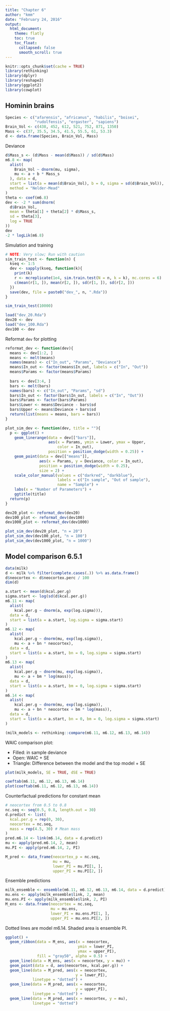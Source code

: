 ```yaml
---
title: "Chapter 6"
author: "kmm"
date: "February 24, 2016"
output:
  html_document:
    theme: flatly
    toc: true
    toc_float:
      collapsed: false
      smooth_scroll: true
---
```


```r
knitr::opts_chunk$set(cache = TRUE)
library(rethinking)
library(dplyr)
library(reshape2)
library(ggplot2)
library(cowplot)
```

## Hominin brains

```r
Species <- c("afarensis", "africanus", "habilis", "boisei",
             "rudolfensis", "ergaster", "sapiens")
Brain_Vol <- c(438, 452, 612, 521, 752, 871, 1350)
Mass <- c(37, 35.5, 34.5, 41.5, 55.5, 61, 53.3)
d <- data.frame(Species, Brain_Vol, Mass)
```

Deviance

```r
d$Mass_s <- (d$Mass - mean(d$Mass)) / sd(d$Mass)
m6.8 <- map(
  alist(
    Brain_Vol ~ dnorm(mu, sigma),
    mu <- a + b * Mass_s
  ), data = d,
  start = list(a = mean(d$Brain_Vol), b = 0, sigma = sd(d$Brain_Vol)),
  method = "Nelder-Mead"
)
theta <- coef(m6.8)
dev <- -2 * sum(dnorm(
  d$Brain_Vol,
  mean = theta[1] + theta[2] * d$Mass_s,
  sd = theta[3],
  log = TRUE
))
dev
-2 * logLik(m6.8)
```

Simulation and training

```r
# NOTE: Very slow; Run with caution
sim_train_test <- function(n) {
  kseq <- 1:5
  dev <- sapply(kseq, function(k){
    print(k)
    r <- mcreplicate(1e4, sim.train.test(N = n, k = k), mc.cores = 6)
    c(mean(r[1, ]), mean(r[2, ]), sd(r[1, ]), sd(r[2, ]))
  })
  save(dev, file = paste0("dev_", n, ".Rda"))
}

sim_train_test(10000)
```

```r
load("dev_20.Rda")
dev20 <- dev
load("dev_100.Rda")
dev100 <- dev
```

Reformat `dev` for plotting

```r
reformat_dev <- function(dev){
  means <- dev[1:2, ]
  means <- melt(means)
  names(means) <- c("In_out", "Params", "Deviance")
  means$In_out <- factor(means$In_out, labels = c("In", "Out"))
  means$Params <- factor(means$Params)
  
  bars <- dev[3:4, ]
  bars <- melt(bars)
  names(bars) <- c("In_out", "Params", "sd")
  bars$In_out <- factor(bars$In_out, labels = c("In", "Out"))
  bars$Params <- factor(bars$Params)
  bars$Lower <- means$Deviance - bars$sd
  bars$Upper <- means$Deviance + bars$sd
  return(list(means = means, bars = bars))
}

plot_sim_dev <- function(dev, title = ""){
  p <- ggplot() +
    geom_linerange(data = dev[["bars"]],
                   aes(x = Params, ymin = Lower, ymax = Upper,
                       color = In_out),
                   position = position_dodge(width = 0.25)) +
    geom_point(data = dev[["means"]],
               aes(x = Params, y = Deviance, color = In_out),
               position = position_dodge(width = 0.25),
               size = 2) +
    scale_color_manual(values = c("darkred", "darkblue"),
                       labels = c("In sample", "Out of sample"),
                       name = "Sample") +
    labs(x = "Number of Parameters") +
    ggtitle(title)
  return(p)
}
```

```r
dev20_plot <- reformat_dev(dev20)
dev100_plot <- reformat_dev(dev100)
dev1000_plot <- reformat_dev(dev1000)
```

```r
plot_sim_dev(dev20_plot, "n = 20")
plot_sim_dev(dev100_plot, "n = 100")
plot_sim_dev(dev1000_plot, "n = 1000")
```

## Model comparison 6.5.1

```r
data(milk)
d <- milk %>% filter(complete.cases(.)) %>% as.data.frame()
d$neocortex <- d$neocortex.perc / 100
dim(d)
```

```r
a.start <- mean(d$kcal.per.g)
sigma.start <- log(sd(d$kcal.per.g))
m6.11 <- map(
  alist(
    kcal.per.g ~ dnorm(a, exp(log.sigma))),
  data = d,
  start = list(a = a.start, log.sigma = sigma.start)
)
m6.12 <- map(
  alist(
    kcal.per.g ~ dnorm(mu, exp(log.sigma)),
    mu <- a + bn * neocortex),
  data = d,
  start = list(a = a.start, bn = 0, log.sigma = sigma.start)
)
m6.13 <- map(
  alist(
    kcal.per.g ~ dnorm(mu, exp(log.sigma)),
    mu <- a + bm * log(mass)),
  data = d,
  start = list(a = a.start, bm = 0, log.sigma = sigma.start)
)
m6.14 <- map(
  alist(
    kcal.per.g ~ dnorm(mu, exp(log.sigma)),
    mu <- a + bn * neocortex + bm * log(mass)),
  data = d,
  start = list(a = a.start, bn = 0, bm = 0, log.sigma = sigma.start)
)
```

```r
(milk_models <- rethinking::compare(m6.11, m6.12, m6.13, m6.14))
```

WAIC comparison plot:

- Filled: in sample deviance
- Open: WAIC + SE
- Triangle: Difference between the model and the top model + SE

```r
plot(milk_models, SE = TRUE, dSE = TRUE)
```

```r
coeftab(m6.11, m6.12, m6.13, m6.14)
plot(coeftab(m6.11, m6.12, m6.13, m6.14))
```

Counterfactual predictions for constant mean

```r
# neocortex from 0.5 to 0.8
nc.seq <- seq(0.5, 0.8, length.out = 30)
d.predict <- list(
  kcal.per.g = rep(0, 30),
  neocortex = nc.seq,
  mass = rep(4.5, 30) # Mean mass
)
pred.m6.14 <- link(m6.14, data = d.predict)
mu <- apply(pred.m6.14, 2, mean)
mu.PI <- apply(pred.m6.14, 2, PI)

M_pred <- data_frame(neocortex_p = nc.seq,
                     mu = mu,
                     lower_PI = mu.PI[1, ],
                     upper_PI = mu.PI[2, ])
```

Ensemble predictions

```r
milk_ensemble <- ensemble(m6.11, m6.12, m6.13, m6.14, data = d.predict)
mu.ens <- apply(milk_ensemble$link, 2, mean)
mu.ens.PI <- apply(milk_ensemble$link, 2, PI)
M_ens <- data.frame(neocortex = nc.seq,
                    mu = mu.ens,
                    lower_PI = mu.ens.PI[1, ],
                    upper_PI = mu.ens.PI[2, ])
```

Dotted lines are model m6.14. Shaded area is ensemble PI.

```r
ggplot() +
  geom_ribbon(data = M_ens, aes(x = neocortex,
                                ymin = lower_PI,
                                ymax = upper_PI),
              fill = "gray50", alpha = 0.5) +
  geom_line(data = M_ens, aes(x = neocortex, y = mu)) +
  geom_point(data = d, aes(neocortex, kcal.per.g)) +
  geom_line(data = M_pred, aes(x = neocortex,
                               y = lower_PI),
            linetype = "dotted") +
  geom_line(data = M_pred, aes(x = neocortex,
                               y = upper_PI),
            linetype = "dotted") +
  geom_line(data = M_pred, aes(x = neocortex, y = mu),
            linetype = "dotted")
```


